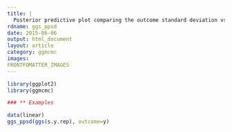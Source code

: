 ---
title: |
  Posterior predictive plot comparing the outcome standard deviation vs the distribution of the predicted posterior standard deviations.
rdname: ggs_ppsd
date: 2015-06-06
output: html_document
layout: article
category: ggmcmc
images:
FRONTFOMATTER_IMAGES
---

```{r, echo = FALSE, message = FALSE}
library(ggplot2)
library(ggmcmc)
```

```{r ggs_ppsd, cache = TRUE}
### ** Examples

data(linear)
ggs_ppsd(ggs(s.y.rep), outcome=y)



```